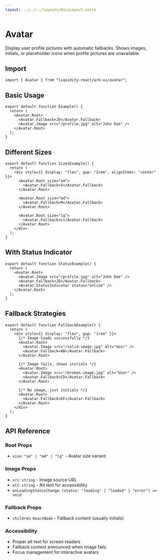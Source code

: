 ```yaml
---
layout: ../../../layouts/DocsLayout.astro
---
```


# Avatar

Display user profile pictures with automatic fallbacks. Shows images, initials, or placeholder icons when profile pictures are unavailable.

## Import

```tsx
import { Avatar } from "liquidify-react/ark-ui/avatar";
```

## Basic Usage

```tsx
export default function Example() {
  return (
    <Avatar.Root>
      <Avatar.Fallback>JD</Avatar.Fallback>
      <Avatar.Image src="/profile.jpg" alt="John Doe" />
    </Avatar.Root>
  );
}
```

## Different Sizes

```tsx
export default function SizesExample() {
  return (
    <div style={{ display: "flex", gap: "1rem", alignItems: "center" }}>
      <Avatar.Root size="sm">
        <Avatar.Fallback>S</Avatar.Fallback>
      </Avatar.Root>

      <Avatar.Root size="md">
        <Avatar.Fallback>M</Avatar.Fallback>
      </Avatar.Root>

      <Avatar.Root size="lg">
        <Avatar.Fallback>L</Avatar.Fallback>
      </Avatar.Root>
    </div>
  );
}
```

## With Status Indicator

```tsx
export default function StatusExample() {
  return (
    <Avatar.Root>
      <Avatar.Image src="/profile.jpg" alt="John Doe" />
      <Avatar.Fallback>JD</Avatar.Fallback>
      <Avatar.StatusIndicator status="online" />
    </Avatar.Root>
  );
}
```

## Fallback Strategies

```tsx
export default function FallbackExample() {
  return (
    <div style={{ display: "flex", gap: "1rem" }}>
      {/* Image loads successfully */}
      <Avatar.Root>
        <Avatar.Image src="/valid-image.jpg" alt="User" />
        <Avatar.Fallback>AB</Avatar.Fallback>
      </Avatar.Root>

      {/* Image fails, shows initials */}
      <Avatar.Root>
        <Avatar.Image src="/broken-image.jpg" alt="User" />
        <Avatar.Fallback>CD</Avatar.Fallback>
      </Avatar.Root>

      {/* No image, just initials */}
      <Avatar.Root>
        <Avatar.Fallback>EF</Avatar.Fallback>
      </Avatar.Root>
    </div>
  );
}
```

## API Reference

### Root Props

- `size`: `"sm" | "md" | "lg"` - Avatar size variant

### Image Props

- `src`: `string` - Image source URL
- `alt`: `string` - Alt text for accessibility
- `onLoadingStatusChange`: `(status: "loading" | "loaded" | "error") => void`

### Fallback Props

- `children`: `ReactNode` - Fallback content (usually initials)

### Accessibility

- Proper alt text for screen readers
- Fallback content announced when image fails
- Focus management for interactive avatars

